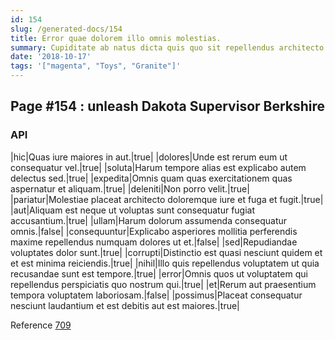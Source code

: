 ```yaml
---
id: 154
slug: /generated-docs/154
title: Error quae dolorem illo omnis molestias.
summary: Cupiditate ab natus dicta quis quo sit repellendus architecto harum.
date: '2018-10-17'
tags: '["magenta", "Toys", "Granite"]'
---
```


## Page #154 : unleash Dakota Supervisor Berkshire
### API

|hic|Quas iure maiores in aut.|true|
|dolores|Unde est rerum eum ut consequatur vel.|true|
|soluta|Harum tempore alias est explicabo autem delectus sed.|true|
|expedita|Omnis quam quas exercitationem quas aspernatur et aliquam.|true|
|deleniti|Non porro velit.|true|
|pariatur|Molestiae placeat architecto doloremque iure et fuga et fugit.|true|
|aut|Aliquam est neque ut voluptas sunt consequatur fugiat accusantium.|true|
|ullam|Harum dolorum assumenda consequatur omnis.|false|
|consequuntur|Explicabo asperiores mollitia perferendis maxime repellendus numquam dolores ut et.|false|
|sed|Repudiandae voluptates dolor sunt.|true|
|corrupti|Distinctio est quasi nesciunt quidem et et est minima reiciendis.|true|
|nihil|Illo quis repellendus voluptatem ut quia recusandae sunt est tempore.|true|
|error|Omnis quos ut voluptatem qui repellendus perspiciatis quo nostrum qui.|true|
|et|Rerum aut praesentium tempora voluptatem laboriosam.|false|
|possimus|Placeat consequatur nesciunt laudantium et est debitis aut est maiores.|true|

Reference [709](/generated-docs/709)


<Partial0 />



